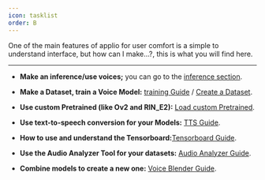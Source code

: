 ```yaml
---
icon: tasklist
order: B
---
```

One of the main features of applio for user comfort is a simple to understand interface, but how can I make...?, this is what you will find here.

---

- **Make an inference/use voices;** you can go to the [inference section](/getting-started/download-models).

- **Make a Dataset, train a Voice Model:** [training Guide](/getting-started/training) / [Create a Dataset](/guides/create-datasets/create-datasets).

- **Use custom Pretrained (like Ov2 and RIN_E2):** [Load custom Pretrained](/getting-started/pretrained).

- **Use text-to-speech conversion for your Models:** [TTS Guide](/getting-started/tts).

- **How to use and understand the Tensorboard:**[Tensorboard Guide](/getting-started/tensorboard).

- **Use the Audio Analyzer Tool for your datasets:** [Audio Analyzer Guide](/getting-started/audio-analizer).

- **Combine models to create a new one:** [Voice Blender Guide](/getting-started/voice-blender.mdx).
